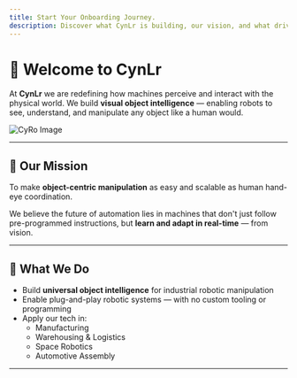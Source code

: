 ```yaml
---
title: Start Your Onboarding Journey.
description: Discover what CynLr is building, our vision, and what drives us.
---
```



# 👋 Welcome to CynLr

At **CynLr** we are redefining how machines perceive and interact with the physical world. We build **visual object intelligence** — enabling robots to see, understand, and manipulate any object like a human would.

![CyRo Image](/cyro-600x600.webp)

---

## 🎯 Our Mission

To make **object-centric manipulation** as easy and scalable as human hand-eye coordination.

We believe the future of automation lies in machines that don't just follow pre-programmed instructions, but **learn and adapt in real-time** — from vision.

---

## 🚀 What We Do

- Build **universal object intelligence** for industrial robotic manipulation
- Enable plug-and-play robotic systems — with no custom tooling or programming
- Apply our tech in:
  - Manufacturing
  - Warehousing & Logistics
  - Space Robotics
  - Automotive Assembly

---